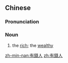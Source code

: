{{also|有钱人}}
==Chinese==
{{zh-forms|s=有钱人|type=21}}

===Pronunciation===
{{zh-pron
|m=yǒuqiánrén
|c=jau5 cin4-2 jan4
|cat=n
}}

===Noun===
{{zh-noun}}

# the [[rich]]; the [[wealthy]]

[[zh-min-nan:有錢人]]
[[zh:有錢人]]